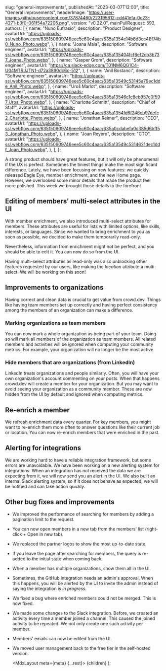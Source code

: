 
  slug: "general-improvements",
  publishedAt: "2023-03-07T12:00",
  title: "General improvements",
  headerImage:
    "https://user-images.githubusercontent.com/37874460/223195612-cdd41efa-0c23-4271-b3f0-061f54a72205.png",
  version: "v0.22.0",
  mainPullRequest: 593,
  authors: [
    {
      name: "Nuno Eufrasio",
      description: "Product Designer",
      avatarUrl:
        "https://uploads-ssl.webflow.com/635150609746eee5c60c4aac/635a1354e14b8d3cc48f74b0_Nuno_Photo.webp",
    },
    {
      name: "Joana Maia",
      description: "Software engineer",
      avatarUrl:
        "https://uploads-ssl.webflow.com/635150609746eee5c60c4aac/635a135404fcf6ef2cb3b737_Joana_Photo.webp",
    },
    {
      name: "Gasper Grom",
      description: "Software engineer",
      avatarUrl: "https://ca.slack-edge.com/T01NM6QG1C4-U04MTRJJTN1-d72a3890dc6c-512",
    },
    {
      name: "Anil Bostanci",
      description: "Software engineer",
      avatarUrl:
        "https://uploads-ssl.webflow.com/635150609746eee5c60c4aac/635a13549c53145a79ec1dde_Anil_Photo.webp",
    },
    {
      name: "Uroš Marlot",
      description: "Software engineer",
      avatarUrl:
        "https://uploads-ssl.webflow.com/635150609746eee5c60c4aac/635a13546c1c8eb957c0f597_Uros_Photo.webp",
    },
    {
      name: "Charlotte Schmitt",
      description: "Chief of Staff",
      avatarUrl:
        "https://uploads-ssl.webflow.com/635150609746eee5c60c4aac/635a1354fd6f246cb97defc2_Charlotte_Photo.webp",
    },
    {
      name: "Jonathan Reimer",
      description: "CEO",
      avatarUrl:
        "https://uploads-ssl.webflow.com/635150609746eee5c60c4aac/635a0cdabefa0c385d6bff53_Jonathan_Photo.webp",
    },
    {
      name: "Joan Reyero",
      description: "CTO",
      avatarUrl:
        "https://uploads-ssl.webflow.com/635150609746eee5c60c4aac/635a13549c5314621dec1ddf_Joan_Photo.webp",
    },
  ],
};

A strong product should have great features, but it will only be phenomenal if the UX is perfect. Sometimes the tiniest things make the most significant difference.
Lately, we have been focusing on new features: we quickly released Eagle Eye, member enrichment, and the new Home page. However, we
overlooked some minor details that made the product feel more polished. This week we brought those details to the forefront.

## Editing of members' multi-select attributes in the UI <PullRequest number="593"/>

With member enrichment, we also introduced multi-select attributes for members.
These attributes are useful for lists with limited options, like skills, interests, or languages.
Since we wanted to bring enrichment to you as soon as possible, we decided to make them temporarily read-only.

Nevertheless, information from enrichment might not be perfect, and you should be able to edit it.
You can now do so from the UI.

Having multi-select attributes as read-only was also unblocking other features requested by our users, like making the _location_ attribute a multi-select.
We will be working on this soon!

## Improvements to organizations

Having correct and clean data is crucial to get value from crowd.dev.
Things like having team members set up correctly and having perfect consistency among the members of an organization can make a difference.

### Marking organizations as team members <PullRequest number="602"/>

You can now mark a whole organization as being part of your team. Doing so will mark all members of the organization as team members.
All related members and activities will be ignored when computing your community metrics.
For example, your organization will no longer be the most active.

### Hide members that are organizations (from LinkedIn) <PullRequest number="605"/>

LinkedIn treats organizations and people similarly. Often, you will have your own organization's account commenting on your posts.
When that happens crowd.dev will create a member for your organization. But you may want to avoid seeing your organization as a community member.
These are now hidden from the UI by default and ignored when computing metrics.

## Re-enrich a member <PullRequest number="594"/>

We refresh enrichment data every quarter. For key members, you might want to re-enrich them more often to answer questions like their current job or location.
You can now re-enrich members that were enriched in the past.

<CenteredImage
  src="https://user-images.githubusercontent.com/37874460/223195626-619c7c59-a760-499c-ab62-a73c60c5be3a.png"
  maxWidth="80%"
/>

## Alerting for integrations <PullRequest number="616"/>

We are working hard to have a reliable integration framework, but some errors are unavoidable.
We have been working on a new alerting system for integrations.
When an integration has not received the data we are expecting from it, we will now send you an alert in the UI.
We also built an internal Slack alerting system, so if it does not behave as expected, we will be notified and can take action quickly.

## Other bug fixes and improvements

- We improved the performance of searching for members by adding a pagination limit to the request. <PullRequest number="587"/>

- You can now open members in a new tab from the members' list (right-click + Open in new tab). <PullRequest number="577"/>

- We replaced the partner logos to show the most up-to-date state. <PullRequest number="581"/>

- If you leave the page after searching for members, the query is re-added to the initial state when coming back. <PullRequest number="603"/>

- When a member has multiple organizations, show them all in the UI. <PullRequest number="608"/>

- Sometimes, the GitHub integration needs an admin's approval. When this happens, you will be alerted by the UI to invite the admin instead of saying the integration is _in progress_. <PullRequest number="601"/>

- We fixed a bug where enriched members could not be merged. This is now fixed. <PullRequest number="588"/>

- We made some changes to the Slack integration. Before, we created an activity every time a member joined a channel.
  This caused the joined activity to be repeated. We not only create one such activity per member. <PullRequest number="582"/>

- Members' emails can now be edited from the UI. <PullRequest number="598"/>

- We moved user management back to the free tier in the self-hosted version. <PullRequest number="599"/>

  <MdxLayout meta={meta} {...rest}>
    {children}
  </MdxLayout>
);
